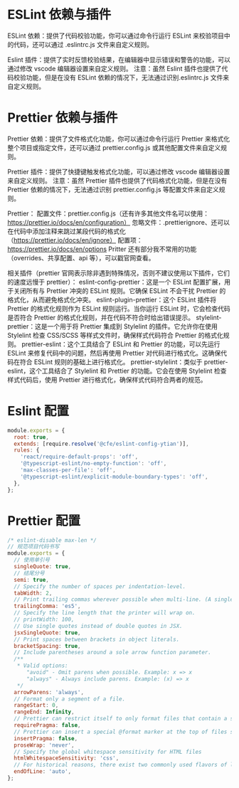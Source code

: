 # ESLint 依赖与插件

ESLint 依赖：提供了代码校验功能，你可以通过命令行运行 ESLint 来校验项目中的代码，还可以通过 .eslintrc.js 文件来自定义规则。

Eslint 插件：提供了实时反馈校验结果，在编辑器中显示错误和警告的功能，可以通过修改 vscode 编辑器设置来自定义规则。
注意：虽然 Eslint 插件也提供了代码校验功能，但是在没有 ESLint 依赖的情况下，无法通过识别.eslintrc.js 文件来自定义规则。

# Prettier 依赖与插件

Prettier 依赖：提供了文件格式化功能，你可以通过命令行运行 Prettier 来格式化整个项目或指定文件，还可以通过 prettier.config.js 或其他配置文件来自定义规则。

Prettier 插件：提供了快捷键触发格式化功能，可以通过修改 vscode 编辑器设置来自定义规则。
注意：虽然 Prettier 插件也提供了代码格式化功能，但是在没有 Prettier 依赖的情况下，无法通过识别 prettier.config.js 等配置文件来自定义规则。

Prettier：
配置文件：prettier.config.js（还有许多其他文件名可以使用：https://prettier.io/docs/en/configuration）
忽略文件：.prettierignore、还可以在代码中添加注释来跳过某段代码的格式化（https://prettier.io/docs/en/ignore）
配置项：https://prettier.io/docs/en/options
Pritter 还有部分我不常用的功能（overrides、共享配置、api 等），可以戳官网查看。

相关插件（prettier 官网表示除非遇到特殊情况，否则不建议使用以下插件，它们的速度远慢于 prettier）：
eslint-config-prettier：这是一个 ESLint 配置扩展，用于关闭所有与 Prettier 冲突的 ESLint 规则。它确保 ESLint 不会干扰 Prettier 的格式化，从而避免格式化冲突。
eslint-plugin-prettier：这个 ESLint 插件将 Prettier 的格式化规则作为 ESLint 规则运行。当你运行 ESLint 时，它会检查代码是否符合 Prettier 的格式化规则，并在代码不符合时给出错误提示。
stylelint-prettier：这是一个用于将 Prettier 集成到 Stylelint 的插件。它允许你在使用 Stylelint 检查 CSS/SCSS 等样式文件时，确保样式代码符合 Prettier 的格式化规则。
prettier-eslint：这个工具结合了 ESLint 和 Prettier 的功能，可以先运行 ESLint 来修复代码中的问题，然后再使用 Prettier 对代码进行格式化。这确保代码在符合 ESLint 规则的基础上进行格式化。
prettier-stylelint：类似于 prettier-eslint，这个工具结合了 Stylelint 和 Prettier 的功能。它会在使用 Stylelint 检查样式代码后，使用 Prettier 进行格式化，确保样式代码符合两者的规范。

# Eslint 配置

```javascript
module.exports = {
  root: true,
  extends: [require.resolve('@cfe/eslint-config-ytian')],
  rules: {
    'react/require-default-props': 'off',
    '@typescript-eslint/no-empty-function': 'off',
    'max-classes-per-file': 'off',
    '@typescript-eslint/explicit-module-boundary-types': 'off',
  },
};
```

# Prettier 配置

```javascript
/* eslint-disable max-len */
// 规范项目代码书写
module.exports = {
  // 使用单引号
  singleQuote: true,
  // 结尾分号
  semi: true,
  // Specify the number of spaces per indentation-level.
  tabWidth: 2,
  // Print trailing commas wherever possible when multi-line. (A single-line array, for example, never gets trailing commas.)
  trailingComma: 'es5',
  // Specify the line length that the printer will wrap on.
  // printWidth: 100,
  // Use single quotes instead of double quotes in JSX.
  jsxSingleQuote: true,
  // Print spaces between brackets in object literals.
  bracketSpacing: true,
  // Include parentheses around a sole arrow function parameter.
  /**
   * Valid options:
      "avoid" - Omit parens when possible. Example: x => x
      "always" - Always include parens. Example: (x) => x
   */
  arrowParens: 'always',
  // Format only a segment of a file.
  rangeStart: 0,
  rangeEnd: Infinity,
  // Prettier can restrict itself to only format files that contain a special comment, called a pragma, at the top of the file. This is very useful when gradually transitioning large, unformatted codebases to prettier.
  requirePragma: false,
  // Prettier can insert a special @format marker at the top of files specifying that the file has been formatted with prettier. This works well when used in tandem with the --require-pragma option. If there is already a docblock at the top of the file then this option will add a newline to it with the @format marker.
  insertPragma: false,
  proseWrap: 'never',
  // Specify the global whitespace sensitivity for HTML files
  htmlWhitespaceSensitivity: 'css',
  // For historical reasons, there exist two commonly used flavors of line endings in text files. That is \n (or LF for Line Feed) and \r\n (or CRLF for Carriage Return + Line Feed).
  endOfLine: 'auto',
};
```
